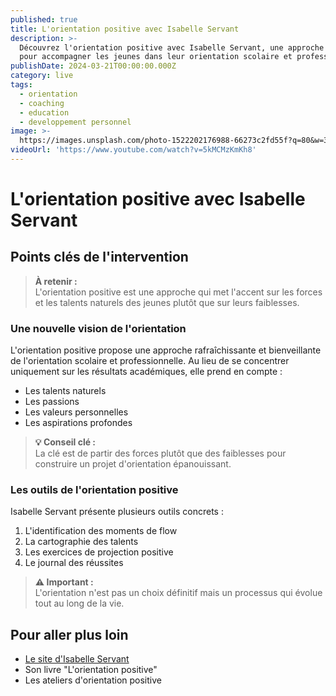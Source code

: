 ```yaml
---
published: true
title: L'orientation positive avec Isabelle Servant
description: >-
  Découvrez l'orientation positive avec Isabelle Servant, une approche innovante
  pour accompagner les jeunes dans leur orientation scolaire et professionnelle.
publishDate: 2024-03-21T00:00:00.000Z
category: live
tags:
  - orientation
  - coaching
  - education
  - developpement personnel
image: >-
  https://images.unsplash.com/photo-1522202176988-66273c2fd55f?q=80&w=3271&auto=format&fit=crop
videoUrl: 'https://www.youtube.com/watch?v=5kMCMzKmKh8'
---
```


# L'orientation positive avec Isabelle Servant

## Points clés de l'intervention

> **À retenir :**  
> L'orientation positive est une approche qui met l'accent sur les forces et les talents naturels des jeunes plutôt que sur leurs faiblesses.

### Une nouvelle vision de l'orientation

L'orientation positive propose une approche rafraîchissante et bienveillante de l'orientation scolaire et professionnelle. Au lieu de se concentrer uniquement sur les résultats académiques, elle prend en compte :

* Les talents naturels
* Les passions
* Les valeurs personnelles
* Les aspirations profondes

> **💡 Conseil clé :**  
> La clé est de partir des forces plutôt que des faiblesses pour construire un projet d'orientation épanouissant.

### Les outils de l'orientation positive

Isabelle Servant présente plusieurs outils concrets :

1. L'identification des moments de flow
2. La cartographie des talents
3. Les exercices de projection positive
4. Le journal des réussites

> **⚠️ Important :**  
> L'orientation n'est pas un choix définitif mais un processus qui évolue tout au long de la vie.

## Pour aller plus loin

* [Le site d'Isabelle Servant](https://www.isabelleservant.com)
* Son livre "L'orientation positive"
* Les ateliers d'orientation positive
